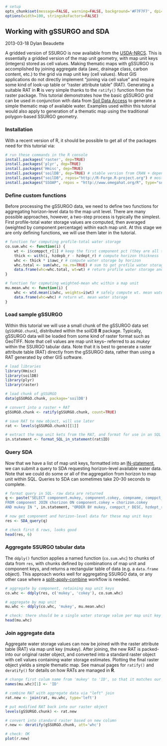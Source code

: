 ```{r setup, echo=FALSE, results='hide'}
# setup
opts_chunk$set(message=FALSE, warning=FALSE, background='#F7F7F7', dpi=100, fig.align='center', dev='CairoPNG', tidy=TRUE, verbose=FALSE)
options(width=100, stringsAsFactors=FALSE)
```

## Working with gSSURGO and SDA
2013-03-18
Dylan Beaudette


A gridded version of SSURGO is now available from the [USDA-NRCS](http://soils.usda.gov/survey/geography/ssurgo/description_gssurgo.html). This is essentially a gridded version of the map unit geometry, with map unit keys (integers) stored as cell values. Making thematic maps with gSSURGO is accomplished by joining aggregate data (awc, drainage class, carbon content, etc.) to the grid via map unit key (cell values). Most GIS applications do not directly implement "joining via cell value" and require some kind of look-up table or "raster attribute table" (RAT). Generating a suitable RAT in **R** is very simple thanks to the `ratify()` function from the raster package. This tutorial demonstrates how the basic gSSURGO grid can be used in conjunction with data from [Soil Data Access](http://sdmdataaccess.nrcs.usda.gov/) to generate a simple thematic map of available water. Examples used within this tutorial would also apply to generation of a thematic map using the traditional polygon-based SSURGO geometry.


### Installation
With a recent version of R, it should be possible to get all of the packages need for this tutorial via:
```{r ssoap-deps, eval=FALSE}
# run these commands in the R console
install.packages('raster', dep=TRUE)
install.packages('plyr', dep=TRUE)
install.packages('Hmisc', dep=TRUE)
install.packages('soilDB', dep=TRUE) # stable version from CRAN + dependencies
install.packages("soilDB", repos="http://R-Forge.R-project.org") # most recent copy from r-forge
install.packages("SSOAP", repos = "http://www.omegahat.org/R", type="source") # SSOAP and XMLSchema
```


### Define custom functions

Before processing the gSSURGO data, we need to define two functions for aggregating horizon-level data to the map unit level. There are many possible approaches, however, a two-step process is typically the simplest. First profile-total water storage values are computed, then averaged (weighted by component percentage) within each map unit. At this stage we are only defining functions, we will use them later in the tutorial.
```{r prep-environment, results='hide'}
# function for computing profile-total water storage
co.sum.whc <- function(i) {
	wt <- i$comppct_r[1] # keep the first component pct (they are all the same)
	thick <- with(i, hzdepb_r - hzdept_r) # compute horizon thickness
	whc <- thick * i$awc_r # compute water storage by horizon
	whc.total <- sum(whc, na.rm=TRUE) # sum to get profile water storage
	data.frame(whc=whc.total, wt=wt) # return profile water storage and component pct
}

# function for copmuting weighted-mean whc within a map unit
mu.mean.whc <- function(i) {
	whc <- wtd.mean(i$whc, weights=i$wt) # safely compute wt. mean water storage
	data.frame(whc=whc) # return wt. mean water storage
}
```


### Load sample gSSURGO

Within this tutorial we will use a small chunk of the gSSURGO data set (`gSSURGO.chunk`), distributed within the soilDB **R** package. Typically, gSSURGO data will be loaded from some kind of raster format such as GeoTIFF. Note that cell values are map unit keys-- referred to as *mukey* within the SSURGO tabular data. Note that it is best to generate a raster attribute table (RAT) directly from the gSSURGO data, rather than using a RAT generated by other GIS software.
```{r load-gssurgo}
# load libraries
library(Hmisc)
library(soilDB)
library(plyr)
library(raster)

# load chunk of gSSURGO
data(gSSURGO.chunk, package='soilDB')

# convert into a raster + RAT
gSSURGO.chunk <- ratify(gSSURGO.chunk, count=TRUE)

# save RAT to new object, will use later
rat <- levels(gSSURGO.chunk)[[1]]

# extract the map unit kets from the RAT, and format for use in an SQL IN-statement
in.statement <- format_SQL_in_statement(rat$ID)
```


### Query SDA

Now that we have a list of map unit keys, formatted into an [IN-statement](http://www.techonthenet.com/sql/in.php), we can submit a query to SDA requesting horizon-level available water data. Note that we could do some or all of the aggregation from horizon to map unit within SQL. Queries to SDA can sometimes take 20--30 seconds to complete.
```{r query-SDA, results='hide'}
# format query in SQL- raw data are returned
q <- paste("SELECT component.mukey, component.cokey, compname, comppct_r, hzdept_r, hzdepb_r, hzname, awc_r
FROM component JOIN chorizon ON component.cokey = chorizon.cokey
AND mukey IN ", in.statement, "ORDER BY mukey, comppct_r DESC, hzdept_r ASC", sep="")

# now get component and horizon-level data for these map unit keys
res <- SDA_query(q)

# check first 6 rows, looks good
head(res, 6)
```


### Aggregate SSURGO tabular data

The `ddply()` function applies a named function (`co.sum.whc`) to chunks of data from `res`, with chunks defined by combinations of map unit and component keys, and returns a rectangular table of data (e.g. a `data.frame` object). This approach works well for aggregating SSURGO data, or any other case where a [split-apply-combine](http://www.jstatsoft.org/v40/i01/paper) workflow is needed.
```{r aggregate-ssurgo}
# aggregate by component, retaining map unit keys
co.whc <- ddply(res, c('mukey', 'cokey'), co.sum.whc)

# aggregate by map unit
mu.whc <- ddply(co.whc, 'mukey', mu.mean.whc)

# check: there should be a single water storage value per map unit key
head(mu.whc)
```


### Join aggregate data

Aggregate water storage values can now be joined with the raster attribute table (RAT) via map unit key (mukey). After joining, the new RAT is packed-into our original raster object, and converted into a standard raster object with cell values containing water storage estimates. Plotting the final raster object yields a simple thematic map. See manual pages for `ratify()` and `deratify()` for details on how RATs are managed in **R**.
```{r join-RAT}
# change first colum name from 'mukey' to 'ID', so that it matches our RAT
names(mu.whc)[1] <- 'ID'

# combine RAT with aggregate data via "left" join
rat.new <- join(rat, mu.whc, type='left')

# put modified RAT back into our raster object
levels(gSSURGO.chunk) <- rat.new

# convert into standard raster based on new column
r.new <- deratify(gSSURGO.chunk, att='whc')

# check: OK
plot(r.new)
```

